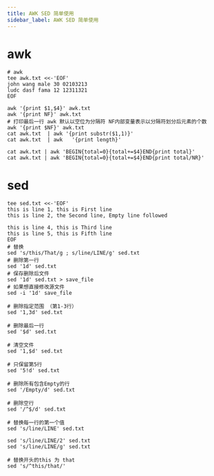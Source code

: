 ```yaml
---
title: AWK SED 简单使用
sidebar_label: AWK SED 简单使用
---
```


# awk

```shell
# awk 
tee awk.txt <<-'EOF'
john wang male 30 02103213
ludc dasf fama 12 12311321
EOF

awk '{print $1,$4}' awk.txt
awk '{print NF}' awk.txt
# 打印最后一行 awk 默认以空位为分隔符 NF内部变量表示以分隔符划分后元素的个数
awk '{print $NF}' awk.txt
cat awk.txt  | awk '{print substr($1,1)}'
cat awk.txt  | awk   '{print length}'

cat awk.txt | awk 'BEGIN{total=0}{total+=$4}END{print total}'
cat awk.txt | awk 'BEGIN{total=0}{total+=$4}END{print total/NR}'
```

# sed

```shell
tee sed.txt <<-'EOF'  
this is line 1, this is First line
this is line 2, the Second line, Empty line followed

this is line 4, this is Third line
this is line 5, this is Fifth line
EOF
# 替换
sed 's/this/That/g ; s/line/LINE/g' sed.txt
# 删除第一行 
sed '1d' sed.txt
# 保存删除后文件
sed '1d' sed.txt > save_file
# 如果想直接修改源文件
sed -i '1d' save_file

# 删除指定范围 （第1-3行）
sed '1,3d' sed.txt

# 删除最后一行
sed '$d' sed.txt

# 清空文件
sed '1,$d' sed.txt

# 只保留第5行
sed '5!d' sed.txt

# 删除所有包含Empty的行
sed '/Empty/d' sed.txt 

# 删除空行
sed '/^$/d' sed.txt

# 替换每一行的第一个值
sed 's/line/LINE' sed.txt

sed 's/line/LINE/2' sed.txt
sed 's/line/LINE/g' sed.txt

# 替换开头的this 为 that
sed 's/^this/that/'
```


<TailProtocal />
